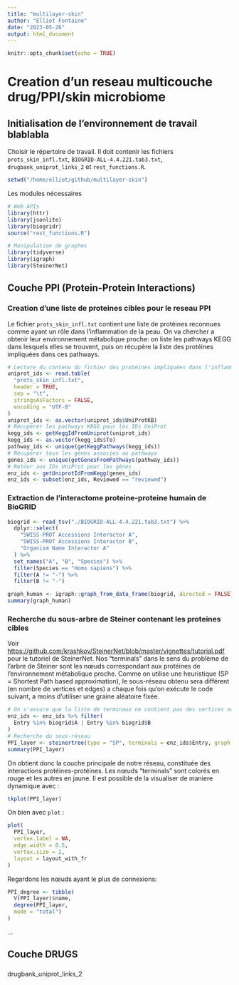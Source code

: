 ```yaml
---
title: "multilayer-skin"
author: "Elliot Fontaine"
date: "2023-05-26"
output: html_document
---
```


```r
knitr::opts_chunk$set(echo = TRUE)
```

# Creation d'un reseau multicouche **drug/PPI/skin microbiome**

## Initialisation de l'environnement de travail blablabla

Choisir le répertoire de travail. Il doit contenir les fichiers `prots_skin_infl.txt`, `BIOGRID-ALL-4.4.221.tab3.txt`, `drugbank_uniprot_links_2` et `rest_functions.R`.

```r
setwd("/home/elliot/github/multilayer-skin")
```

Les modules nécessaires

```r
# Web APIs
library(httr)
library(jsonlite)
library(biogridr)
source("rest_functions.R")

# Manipulation de graphes
library(tidyverse)
library(igraph)
library(SteinerNet)
```

## Couche PPI (Protein-Protein Interactions)

### Creation d'une liste de proteines cibles pour le reseau PPI

Le fichier `prots_skin_infl.txt` contient une liste de protéines reconnues comme ayant un rôle dans l'inflammation de la peau. On va chercher a obtenir leur environnement métabolique proche: on liste les pathways KEGG dans lesquels elles se trouvent, puis on récupère la liste des protéines impliquées dans ces pathways.

```r
# Lecture du contenu du fichier des protéines impliquées dans l'inflammation de la peau
uniprot_ids <- read.table(
  "prots_skin_infl.txt",
  header = TRUE,
  sep = "\t",
  stringsAsFactors = FALSE,
  encoding = "UTF-8"
)
uniprot_ids <- as.vector(uniprot_ids$UniProtKB)
# Récupérer les pathways KEGG pour les IDs UniProt
kegg_ids <- getKeggIdFromUniprot(uniprot_ids)
kegg_ids <- as.vector(kegg_ids$To)
pathway_ids <- unique(getKeggPathways(kegg_ids))
# Récupérer tous les gènes associes au pathways
genes_ids <- unique(getGenesFromPathways(pathway_ids))
# Retour aux IDs UniProt pour les gènes
enz_ids <- getUniprotIdFromKegg(genes_ids)
enz_ids <- subset(enz_ids, Reviewed == "reviewed")
```
### Extraction de l'interactome proteine-proteine humain de BioGRID

```r
biogrid <- read_tsv("./BIOGRID-ALL-4.4.221.tab3.txt") %>%
  dplyr::select(
    "SWISS-PROT Accessions Interactor A",
    "SWISS-PROT Accessions Interactor B",
    "Organism Name Interactor A"
  ) %>%
  set_names("A", "B", "Species") %>%
  filter(Species == "Homo sapiens") %>%
  filter(A != "-") %>%
  filter(B != "-")

graph_human <- igraph::graph_from_data_frame(biogrid, directed = FALSE)
summary(graph_human)
```
### Recherche du sous-arbre de Steiner contenant les proteines cibles

Voir <https://github.com/krashkov/SteinerNet/blob/master/vignettes/tutorial.pdf> pour le tutoriel de SteinerNet.
Nos "terminals" dans le sens du problème de l'arbre de Steiner sont les nœuds correspondant aux protéines de l'environnement métabolique proche.
Comme on utilise une heuristique (SP = Shortest Path based approximation), le sous-réseau obtenu sera différent (en nombre de vertices et edges) a chaque fois qu'on exécute le code suivant, a moins d'utiliser une graine aléatoire fixée.

```r
# On s'assure que la liste de terminaux ne contient pas des vertices non-présents dans le réseau humain
enz_ids <- enz_ids %>% filter(
  Entry %in% biogrid$A | Entry %in% biogrid$B
)
# Recherche du sous-réseau
PPI_layer <- steinertree(type = "SP", terminals = enz_ids$Entry, graph = graph_human, color = FALSE, merge = FALSE)[[1]]
summary(PPI_layer)
```
On obtient donc la couche principale de notre réseau, constituée des interactions protéines-protéines. Les nœuds "terminals" sont colorés en rouge et les autres en jaune. Il est possible de la visualiser de maniere dynamique avec :
```r
tkplot(PPI_layer)
```

On bien avec `plot` :
```r
plot(
  PPI_layer,
  vertex.label = NA,
  edge.width = 0.5,
  vertex.size = 2,
  layout = layout_with_fr
)
```

Regardons les nœuds ayant le plus de connexions:
```r
PPI_degree <- tibble(
  V(PPI_layer)$name,
  degree(PPI_layer,
  mode = "total")
)
```

...

## Couche DRUGS

###

drugbank_uniprot_links_2
